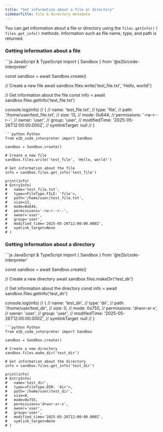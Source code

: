 ```yaml
---
title: "Get information about a file or directory"
sidebarTitle: File & directory metadata
---
```


You can get information about a file or directory using the `files.getInfo()` / `files.get_info()` methods. Information such as file name, type, and path is returned.

### Getting information about a file

<CodeGroup>
```js JavaScript & TypeScript
import { Sandbox } from '@e2b/code-interpreter'

const sandbox = await Sandbox.create()

// Create a new file
await sandbox.files.write('test_file.txt', 'Hello, world!')

// Get information about the file
const info = await sandbox.files.getInfo('test_file.txt')

console.log(info)
// {
//   name: 'test_file.txt',
//   type: 'file',
//   path: '/home/user/test_file.txt',
//   size: 13,
//   mode: 0o644, 
//   permissions: '-rw-r--r--',
//   owner: 'user',
//   group: 'user',
//   modifiedTime: '2025-05-26T12:00:00.000Z',
//   symlinkTarget: null
// }
```
```python Python
from e2b_code_interpreter import Sandbox

sandbox = Sandbox.create()

# Create a new file
sandbox.files.write('test_file', 'Hello, world!')

# Get information about the file
info = sandbox.files.get_info('test_file')

print(info)
# EntryInfo(
#   name='test_file.txt',
#   type=<FileType.FILE: 'file'>,
#   path='/home/user/test_file.txt',
#   size=13,
#   mode=0o644,
#   permissions='-rw-r--r--',
#   owner='user',
#   group='user',
#   modified_time='2025-05-26T12:00:00.000Z',
#   symlink_target=None
# )
```
</CodeGroup>

### Getting information about a directory

<CodeGroup>
```js JavaScript & TypeScript
import { Sandbox } from '@e2b/code-interpreter'

const sandbox = await Sandbox.create()

// Create a new directory
await sandbox.files.makeDir('test_dir')

// Get information about the directory
const info = await sandbox.files.getInfo('test_dir')

console.log(info)
// {
//   name: 'test_dir',
//   type: 'dir',
//   path: '/home/user/test_dir',
//   size: 0,
//   mode: 0o755,
//   permissions: 'drwxr-xr-x',
//   owner: 'user',
//   group: 'user',
//   modifiedTime: '2025-05-26T12:00:00.000Z',
//   symlinkTarget: null
// }
```
```python Python
from e2b_code_interpreter import Sandbox

sandbox = Sandbox.create()

# Create a new directory
sandbox.files.make_dir('test_dir')

# Get information about the directory
info = sandbox.files.get_info('test_dir')

print(info)
# EntryInfo(
#   name='test_dir',
#   type=<FileType.DIR: 'dir'>,
#   path='/home/user/test_dir',
#   size=0,
#   mode=0o755,
#   permissions='drwxr-xr-x',
#   owner='user',
#   group='user',
#   modified_time='2025-05-26T12:00:00.000Z',
#   symlink_target=None
# )
```
</CodeGroup>
